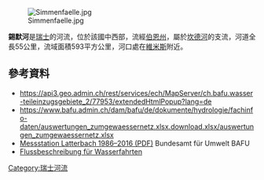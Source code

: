 {{Expand language|1=de|time=2021-01-12T08:46:43+00:00}}
{{Coord|46.69107|N|7.63289|E|display=title}}

[[Image:Simmenfaelle.jpg|right]]

'''錫默河'''是[[瑞士|瑞士]]的河流，位於該國中西部，流經[[伯恩州|伯恩州]]，屬於[[坎德河_(阿勒河支流)|坎德河]]的支流，河道全長55公里，流域面積593平方公里，河口處在[[維米斯|維米斯]]附近。

==參考資料==
* https://api3.geo.admin.ch/rest/services/ech/MapServer/ch.bafu.wasser-teileinzugsgebiete_2/77953/extendedHtmlPopup?lang=de{{Dead link}} 
* https://www.bafu.admin.ch/dam/bafu/de/dokumente/hydrologie/fachinfo-daten/auswertungen_zumgewaessernetz.xlsx.download.xlsx/auswertungen_zumgewaessernetz.xlsx {{Wayback|url=https://www.bafu.admin.ch/dam/bafu/de/dokumente/hydrologie/fachinfo-daten/auswertungen_zumgewaessernetz.xlsx.download.xlsx/auswertungen_zumgewaessernetz.xlsx |date=20180613160902 }}
* [https://www.hydrodaten.admin.ch/lhg/sdi/jahrestabellen/0488Q_16.pdf Messstation Latterbach 1986–2016 (PDF)] {{Wayback|url=https://www.hydrodaten.admin.ch/lhg/sdi/jahrestabellen/0488Q_16.pdf |date=20190530223843 }} Bundesamt für Umwelt BAFU
* [http://www.waterweb.de/wiki/Simme Flussbeschreibung für Wasserfahrten]

{{Switzerland-geo-stub}}
[[Category:瑞士河流|Category:瑞士河流]]
